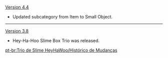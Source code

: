 {{Change History/Header}}
[[Version 4.4]]
* Updated subcategory from Item to Small Object.
----
[[Version 3.8]]
* Hey-Ha-Hoo Slime Box Trio was released.
<noinclude>
[[pt-br:Trio de Slime HeyHaWoo/Histórico de Mudanças]]
</noinclude>